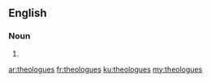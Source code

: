 ==English==

===Noun===
{{head|en}}

# {{plural of|theologue}}

[[ar:theologues]]
[[fr:theologues]]
[[ku:theologues]]
[[my:theologues]]